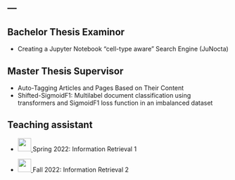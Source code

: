 ---
---

<link rel="stylesheet" href="styles.css" type="text/css">


<!-- ## Tutorials -->

## Bachelor Thesis Examinor

- Creating a Jupyter Notebook “cell-type aware” Search Engine (JuNocta)

## Master Thesis Supervisor

- Auto-Tagging Articles and Pages Based on Their Content
- Shifted-SigmoidF1: Multilabel document classification using transformers and SigmoidF1 loss function in an imbalanced dataset

## Teaching assistant

- <a href="https://www.uva.nl/"><img src="https://upload.wikimedia.org/wikipedia/en/thumb/7/78/University_of_Amsterdam_logo.svg/1920px-University_of_Amsterdam_logo.svg.png" style="display: inline-block; margin: 0; height:30px" /> </a> Spring 2022: Information Retrieval 1

- <a href="https://www.uva.nl/"><img src="https://upload.wikimedia.org/wikipedia/en/thumb/7/78/University_of_Amsterdam_logo.svg/1920px-University_of_Amsterdam_logo.svg.png" style="display: inline-block; margin: 0; height:30px" /> </a> Fall 2022: Information Retrieval 2
